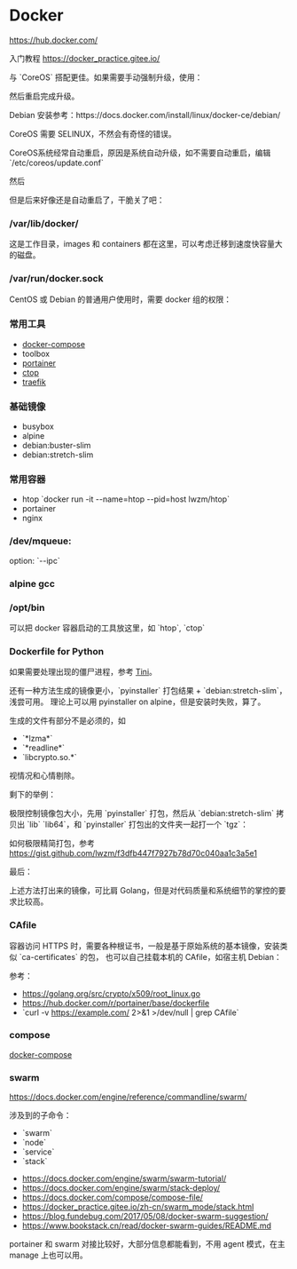 = Docker =

https://hub.docker.com/

入门教程 https://docker_practice.gitee.io/

与 `CoreOS` 搭配更佳。如果需要手动强制升级，使用：

{{{sh
update_engine_client -update
}}}

然后重启完成升级。

Debian 安装参考：https://docs.docker.com/install/linux/docker-ce/debian/

{{{sh
apt update
apt upgrade
apt install \
    apt-transport-https \
    ca-certificates \
    curl \
    gnupg2 \
    software-properties-common

curl -fsSL https://download.docker.com/linux/debian/gpg | apt-key add -

add-apt-repository \
   "deb [arch=amd64] https://download.docker.com/linux/debian \
   $(lsb_release -cs) \
   stable"

apt update
apt install docker-ce docker-ce-cli containerd.io
}}}

CoreOS 需要 SELINUX，不然会有奇怪的错误。
{{{sh
vi /etc/selinux/config 

SELINUX=permissive
SELINUXTYPE=mcs
}}}

CoreOS系统经常自动重启，原因是系统自动升级，如不需要自动重启，编辑 `/etc/coreos/update.conf`
{{{conf
REBOOT_STRATEGY=off
}}}

然后
{{{sh
systemctl restart update-engine
}}}

但是后来好像还是自动重启了，干脆关了吧：

{{{sh
systemctl stop update-engine
systemctl disable update-engine
}}}

=== /var/lib/docker/ ===

这是工作目录，images 和 containers 都在这里，可以考虑迁移到速度快容量大的磁盘。

=== /var/run/docker.sock ===

CentOS 或 Debian 的普通用户使用时，需要 docker 组的权限：
{{{sh
usermod -a -G docker YOU
}}}

=== 常用工具 ===

* [[https://docs.docker.com/compose/install/|docker-compose]]
* toolbox
* [[https://www.portainer.io/installation/|portainer]]
* [[https://github.com/bcicen/ctop|ctop]]
* [[https://traefik.io/|traefik]]

{{{sh
curl -L "https://github.com/docker/compose/releases/download/1.24.1/docker-compose-$(uname -s)-$(uname -m)" -o /usr/local/bin/docker-compose

# https://github.com/bcicen/ctop/releases
wget https://github.com/bcicen/ctop/releases/download/v0.7.2/ctop-0.7.2-linux-amd64 -O /usr/local/bin/ctop

chmod +x /usr/local/bin/*
}}}

=== 基础镜像 ===

* busybox
* alpine
* debian:buster-slim
* debian:stretch-slim

=== 常用容器 ===

* htop `docker run -it --name=htop --pid=host lwzm/htop`
* portainer
* nginx


=== /dev/mqueue: ===

option: `--ipc`

{{{sh
docker run -it --ipc=host alpine sh

docker run -it --name=main alpine sh
docker run -it --ipc=container:main alpine sh
}}}

=== alpine gcc ===

{{{sh
sed -i 's/dl-cdn.alpinelinux.org/mirrors.tuna.tsinghua.edu.cn/g' /etc/apk/repositories
apk add --no-cache gcc musl-dev
}}}


=== /opt/bin ===

可以把 docker 容器启动的工具放这里，如 `htop`, `ctop`

{{{sh
docker start -ia $(basename $0)
}}}


=== Dockerfile for Python ===

如果需要处理出现的僵尸进程，参考 [[https://github.com/krallin/tini|Tini]]。

{{{Dockerfile
FROM python:stretch as base

RUN apt-get update
RUN apt-get install -y libev-dev \
    && pip install -i https://pypi.douban.com/simple --user \
        gunicorn falcon pycrypto pyyaml requests redis pymysql psycopg2-binary pony

FROM python:slim-stretch
WORKDIR /root/
COPY --from=base /root/.local .local
COPY .gunicorn cfg.yaml *.py ./
EXPOSE 8000
ENV PATH /root/.local/bin:${PATH}
CMD [ "gunicorn", "-c", ".gunicorn", "xxx" ]
}}}

还有一种方法生成的镜像更小，`pyinstaller` 打包结果 + `debian:stretch-slim`，浅尝可用。
理论上可以用 pyinstaller on alpine，但是安装时失败，算了。

{{{sh
pyinstaller your-script.py
# or
PYTHONOPTIMIZE=2 pyinstaller -y -s your-script.py
}}}

生成的文件有部分不是必须的，如
* `*lzma*`
* `*readline*`
* `libcrypto.so.*`
视情况和心情剔除。

剩下的举例：
{{{sh
_bisect.cpython-37m-x86_64-linux-gnu.so
_blake2.cpython-37m-x86_64-linux-gnu.so
_heapq.cpython-37m-x86_64-linux-gnu.so
_md5.cpython-37m-x86_64-linux-gnu.so
_pickle.cpython-37m-x86_64-linux-gnu.so
_queue.cpython-37m-x86_64-linux-gnu.so
_random.cpython-37m-x86_64-linux-gnu.so
_sha1.cpython-37m-x86_64-linux-gnu.so
_sha256.cpython-37m-x86_64-linux-gnu.so
_sha3.cpython-37m-x86_64-linux-gnu.so
_sha512.cpython-37m-x86_64-linux-gnu.so
_struct
_struct.cpython-37m-x86_64-linux-gnu.so
base_library.zip
libpython3.7m.so
libz.so.1
math.cpython-37m-x86_64-linux-gnu.so
posix_ipc.cpython-37m-x86_64-linux-gnu.so
ts
zlib
zlib.cpython-37m-x86_64-linux-gnu.so
}}}

极限控制镜像包大小，先用 `pyinstaller` 打包，然后从 `debian:stretch-slim` 拷贝出 `lib` `lib64`，和 `pyinstaller` 打包出的文件夹一起打一个 `tgz`：

{{{sh
tar czf XXX.tgz lib* XXX
}}}

如何极限精简打包，参考 https://gist.github.com/lwzm/f3dfb447f7927b78d70c040aa1c3a5e1

最后：

{{{Dockerfile
FROM debian:stretch-slim as base
RUN mkdir /x && cp -a /lib* /tmp /x
FROM scratch
COPY --from=base /x /
COPY /t /app
CMD /app/t
}}}

上述方法打出来的镜像，可比肩 Golang，但是对代码质量和系统细节的掌控的要求比较高。

=== CAfile ===

容器访问 HTTPS 时，需要各种根证书，一般是基于原始系统的基本镜像，安装类似 `ca-certificates` 的包，
也可以自己挂载本机的 CAfile，如宿主机 Debian：

{{{yaml
...
    volumes:
      - /etc/localtime:/etc/localtime:ro
      - /etc/ssl/certs/ca-certificates.crt:/etc/ssl/certs/ca-certificates.crt:ro
...
}}}

参考：

* https://golang.org/src/crypto/x509/root_linux.go
* https://hub.docker.com/r/portainer/base/dockerfile
* `curl -v https://example.com/ 2>&1 >/dev/null | grep CAfile` 


=== compose ===

[[docker-compose]]

=== swarm ===

https://docs.docker.com/engine/reference/commandline/swarm/

涉及到的子命令：
* `swarm`
* `node`
* `service`
* `stack`

* https://docs.docker.com/engine/swarm/swarm-tutorial/
* https://docs.docker.com/engine/swarm/stack-deploy/
* https://docs.docker.com/compose/compose-file/
* https://docker_practice.gitee.io/zh-cn/swarm_mode/stack.html
* https://blog.fundebug.com/2017/05/08/docker-swarm-suggestion/
* https://www.bookstack.cn/read/docker-swarm-guides/README.md

portainer 和 swarm 对接比较好，大部分信息都能看到，不用 agent 模式，在主 manage 上也可以用。
